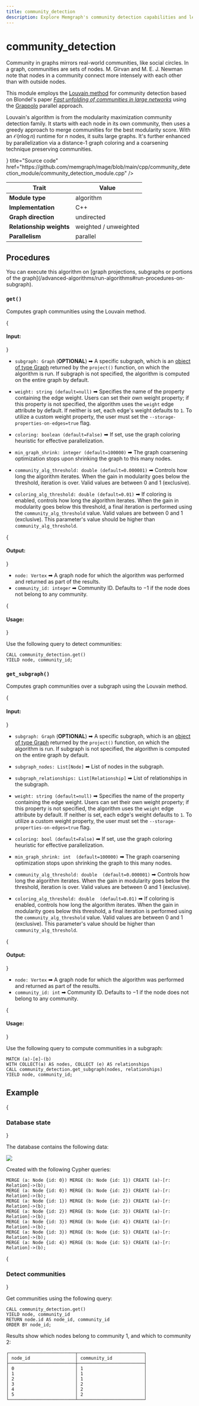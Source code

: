 ```yaml
---
title: community_detection
description: Explore Memgraph's community detection capabilities and learn how to analyze the structure of complex networks. Access tutorials and comprehensive documentation to enhance your understanding of community detection.
---
```



# community_detection

Community in graphs mirrors real-world communities, like social circles. In a
graph, communities are sets of nodes. M. Girvan and M. E. J. Newman note that
nodes in a community connect more intensely with each other than with outside
nodes.

This module employs the [Louvain
method](https://en.wikipedia.org/wiki/Louvain_method) for community detection
based on Blondel's paper [*Fast unfolding of communities in large
networks*](https://arxiv.org/abs/0803.0476) using the
[Grappolo](https://github.com/Exa-Graph/grappolo) parallel approach.

Louvain's algorithm is from the modularity maximization community detection
family. It starts with each node in its own community, then uses a greedy
approach to merge communities for the best modularity score. With an
$\mathcal{O}(n\log{}n)$ runtime for $n$ nodes, it suits large graphs. It's further enhanced
by parallelization via a distance-1 graph coloring and a coarsening technique
preserving communities.

<Cards>
  <Card
    icon={<GitHub />}
    title="Source code"
    href="https://github.com/memgraph/mage/blob/main/cpp/community_detection_module/community_detection_module.cpp"
  />
</Cards>

| Trait                    | Value                                                                                                       |
| ------------------------ | --------------------- |
| **Module type**          | algorithm             |
| **Implementation**       | C++                   |
| **Graph direction**      | undirected            |
| **Relationship weights** | weighted / unweighted |
| **Parallelism**          | parallel              |

## Procedures

<Callout type="info">
You can execute this algorithm on [graph projections, subgraphs or portions of the graph](/advanced-algorithms/run-algorithms#run-procedures-on-subgraph).
</Callout>

### `get()`

Computes graph communities using the Louvain method.

{<h4> Input: </h4>}

- `subgraph: Graph` (**OPTIONAL**) ➡ A specific subgraph, which is an [object of type Graph](/advanced-algorithms/run-algorithms#run-procedures-on-subgraph) returned by the `project()` function, on which the algorithm is run. 
If subgraph is not specified, the algorithm is computed on the entire graph by default.

- `weight: string (default=null)` ➡ Specifies the name of the property containing the edge weight. Users can set their own weight property; 
if this property is not specified, the algorithm uses the `weight` edge attribute by default. If neither is set, each edge's weight defaults to `1`. 
To utilize a custom weight property, the user must set the `--storage-properties-on-edges=true` flag.
- `coloring: boolean (default=False)` ➡ If set, use the graph coloring heuristic for effective parallelization.
- `min_graph_shrink: integer (default=100000)` ➡ The graph coarsening optimization stops upon shrinking the graph to this many nodes.
- `community_alg_threshold: double (default=0.000001)` ➡ Controls how long the algorithm iterates. When the gain in modularity
  goes below the threshold, iteration is over.
  Valid values are between 0 and 1 (exclusive).
- `coloring_alg_threshold: double (default=0.01)` ➡ If coloring is enabled, controls how long the algorithm iterates. When the
  gain in modularity goes below this threshold, a final iteration is performed using the
  `community_alg_threshold` value.
  Valid values are between 0 and 1 (exclusive). This parameter's value should be higher than `community_alg_threshold`.

{<h4> Output: </h4>}

- `node: Vertex` ➡ A graph node for which the algorithm was performed and returned as part of the results.
- `community_id: integer` ➡ Community ID. Defaults to $-1$ if the node does not belong to any community.

{<h4> Usage: </h4>}

Use the following query to detect communities:

```cypher
CALL community_detection.get()
YIELD node, community_id;
```

### `get_subgraph()`

Computes graph communities over a subgraph using the Louvain method.

{<h4> Input: </h4>}

- `subgraph: Graph` (**OPTIONAL**) ➡ A specific subgraph, which is an [object of type Graph](/advanced-algorithms/run-algorithms#run-procedures-on-subgraph) returned by the `project()` function, on which the algorithm is run. 
If subgraph is not specified, the algorithm is computed on the entire graph by default.

- `subgraph_nodes: List[Node]` ➡ List of nodes in the subgraph.
- `subgraph_relationships: List[Relationship]` ➡ List of relationships in the subgraph.
- `weight: string (default=null)` ➡ Specifies the name of the property containing the edge weight. Users can set their own weight property; 
if this property is not specified, the algorithm uses the `weight` edge attribute by default. If neither is set, each edge's weight defaults to `1`. 
To utilize a custom weight property, the user must set the `--storage-properties-on-edges=true` flag.
- `coloring: bool (default=False)` ➡ If set, use the graph coloring heuristic for effective parallelization.
- `min_graph_shrink: int  (default=100000)` ➡ The graph coarsening optimization stops upon shrinking the graph to this many nodes.
- `community_alg_threshold: double  (default=0.000001)` ➡ Controls how long the algorithm iterates. When the gain in modularity
  goes below the threshold, iteration is over.
  Valid values are between 0 and 1 (exclusive).
- `coloring_alg_threshold: double  (default=0.01)` ➡ If coloring is enabled, controls how long the algorithm iterates. When the
  gain in modularity goes below this threshold, a final iteration is performed using the
  `community_alg_threshold` value.
  Valid values are between 0 and 1 (exclusive). This parameter's value should be higher than `community_alg_threshold`.

{<h4> Output: </h4>}

- `node: Vertex` ➡ A graph node for which the algorithm was performed and returned as part of the results.
- `community_id: int` ➡ Community ID. Defaults to $-1$ if the node does not belong to any community.

{<h4> Usage: </h4>}

Use the following query to compute communities in a subgraph:

```cypher
MATCH (a)-[e]-(b)
WITH COLLECT(a) AS nodes, COLLECT (e) AS relationships
CALL community_detection.get_subgraph(nodes, relationships)
YIELD node, community_id;
```

## Example

<Steps>

{<h3> Database state </h3>} 

The database contains the following data: 

![](/pages/advanced-algorithms/available-algorithms/community_detection/community-detection-1.png)

Created with the following Cypher queries:

```cypher
MERGE (a: Node {id: 0}) MERGE (b: Node {id: 1}) CREATE (a)-[r: Relation]->(b);
MERGE (a: Node {id: 0}) MERGE (b: Node {id: 2}) CREATE (a)-[r: Relation]->(b);
MERGE (a: Node {id: 1}) MERGE (b: Node {id: 2}) CREATE (a)-[r: Relation]->(b);
MERGE (a: Node {id: 2}) MERGE (b: Node {id: 3}) CREATE (a)-[r: Relation]->(b);
MERGE (a: Node {id: 3}) MERGE (b: Node {id: 4}) CREATE (a)-[r: Relation]->(b);
MERGE (a: Node {id: 3}) MERGE (b: Node {id: 5}) CREATE (a)-[r: Relation]->(b);
MERGE (a: Node {id: 4}) MERGE (b: Node {id: 5}) CREATE (a)-[r: Relation]->(b);
```

{<h3> Detect communities </h3>} 

Get communities using the following query:

```cypher
CALL community_detection.get()
YIELD node, community_id
RETURN node.id AS node_id, community_id
ORDER BY node_id;
```

Results show which nodes belong to community 1, and which to community 2:

```plaintext
┌─────────────────────────┬─────────────────────────┐
│ node_id                 │ community_id            │
├─────────────────────────┼─────────────────────────┤
│ 0                       │ 1                       │
│ 1                       │ 1                       │
│ 2                       │ 1                       │
│ 3                       │ 2                       │
│ 4                       │ 2                       │
│ 5                       │ 2                       │
└─────────────────────────┴─────────────────────────┘
```

</Steps>